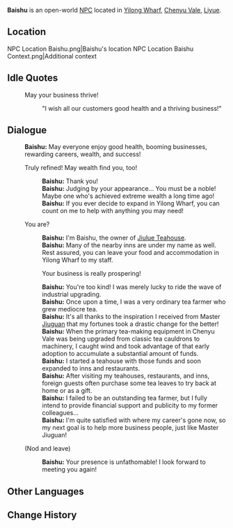 {{Meta
<!-- Remove this template after adding the missing info -->
|missing_NPC_profile  = yes
}}
{{Character Infobox
|type             = Open-World NPC
|image            = NPC Baishu.png
|realname         = <!-- Optional, if different from in-game name -->
|deceased         = <!-- Past (for deceased prior to events of the game) or free response -->
|region           = Liyue
|location         = Liyue
|affiliation      = Jiulue Teahouse
|title            = Boss of "Jiulue Teahouse"

|ancestry         = <!-- Clan/family -->
|father           = 
|mother           = 
|spouse           = 
|sibling          = 
|child            = 
|relative         = 

|voiceEN          = 
|voiceCN          = 
|voiceJP          = 
|voiceKR          = 
|dialoguereward   = 
}}
'''Baishu''' is an open-world [[NPC]] located in [[Yilong Wharf]], [[Chenyu Vale]], [[Liyue]].

==Location==
<gallery>
NPC Location Baishu.png|Baishu's location
NPC Location Baishu Context.png|Additional context
</gallery>
<!--
==Profile==
Detailed story/lore information goes here.
''(To be added.)''

===Appearance===
Keep appearance section short and concise. Limit to 2 paragraphs with 3-4 sentences each.
''(To be added.)''

==Quests and Events==
{{Quests and Events}}
-->
==Idle Quotes==
{{Dialogue Start}}
: {{DIcon|Idle}} May your business thrive!
:: {{A|VO Baishu 01.ogg}} "I wish all our customers good health and a thriving business!"
{{Dialogue End}}

==Dialogue==
{{Dialogue Start}}
:'''Baishu:''' May everyone enjoy good health, booming businesses, rewarding careers, wealth, and success!
:{{DIcon}} Truly refined! May wealth find you, too!
::'''Baishu:''' Thank you!
::'''Baishu:''' Judging by your appearance... You must be a noble! Maybe one who's achieved extreme wealth a long time ago!
::'''Baishu:''' If you ever decide to expand in Yilong Wharf, you can count on me to help with anything you may need!
:{{DIcon}} You are?
::'''Baishu:''' I'm Baishu, the owner of [[Jiulue Teahouse]].
::'''Baishu:''' Many of the nearby inns are under my name as well. Rest assured, you can leave your food and accommodation in Yilong Wharf to my staff.
::{{DIcon}} Your business is really prospering!
::'''Baishu:''' You're too kind! I was merely lucky to ride the wave of industrial upgrading.
::'''Baishu:''' Once upon a time, I was a very ordinary tea farmer who grew mediocre tea.
::'''Baishu:''' It's all thanks to the inspiration I received from Master [[Jiuguan]] that my fortunes took a drastic change for the better!
::'''Baishu:''' When the primary tea-making equipment in Chenyu Vale was being upgraded from classic tea cauldrons to machinery, I caught wind and took advantage of that early adoption to accumulate a substantial amount of funds.
::'''Baishu:''' I started a teahouse with those funds and soon expanded to inns and restaurants.
::'''Baishu:''' After visiting my teahouses, restaurants, and inns, foreign guests often purchase some tea leaves to try back at home or as a gift.
::'''Baishu:''' I failed to be an outstanding tea farmer, but I fully intend to provide financial support and publicity to my former colleagues...
::'''Baishu:''' I'm quite satisfied with where my career's gone now, so my next goal is to help more business people, just like Master Jiuguan!
:{{DIcon}} (Nod and leave)
::'''Baishu:''' Your presence is unfathomable! I look forward to meeting you again!
{{Dialogue End}}
<!--
==Event Dialogue==
===Event Name===
{{Dialogue Start}}
:'''Baishu:'''
{{Dialogue End}}
-->

==Other Languages==
{{Other Languages|default_hidden=1
|en      = Baishu
|zhs     = 百疏
|zhs_rm  = Bǎishū
|zht     = 百疏
|zht_rm  = Bǎishū
|ja      = 百疏
|ja_rm   = Hyakusho{{Assumed}}
|ko      = {{tt|백소|百疏}}
|es      = Baishu
|fr      = Baishu
|ru      = Бай Шу
|th      = Baishu
|vi      = Baishu
|de      = Baishu
|id      = Baishu
|pt      = Baishu
|tr      = Baishu
|it      = Baishu
}}

==Change History==
{{Change History|4.4}}
<!--
==References==
{{Reflist}}
-->